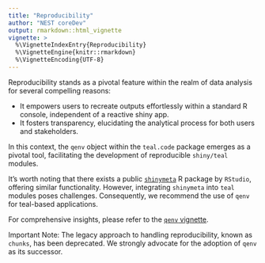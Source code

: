---
title: "Reproducibility"
author: "NEST coreDev"
output: rmarkdown::html_vignette
vignette: >
  %\VignetteIndexEntry{Reproducibility}
  %\VignetteEngine{knitr::rmarkdown}
  %\VignetteEncoding{UTF-8}
---

Reproducibility stands as a pivotal feature within the realm of data analysis for several compelling reasons:

- It empowers users to recreate outputs effortlessly within a standard R console, independent of a reactive shiny app.
- It fosters transparency, elucidating the analytical process for both users and stakeholders.

In this context, the `qenv` object within the `teal.code` package emerges as a pivotal tool, facilitating the development of reproducible `shiny/teal` modules.

It's worth noting that there exists a public [`shinymeta`](https://github.com/rstudio/shinymeta) R package by `RStudio`, offering similar functionality. However, integrating `shinymeta` into `teal` modules poses challenges. Consequently, we recommend the use of `qenv` for teal-based applications. 

For comprehensive insights, please refer to the [`qenv` vignette](https://insightsengineering.github.io/teal.code/latest-tag/articles/qenv.html).

Important Note: The legacy approach to handling reproducibility, known as `chunks`, has been deprecated. We strongly advocate for the adoption of `qenv` as its successor.
